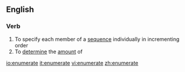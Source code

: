 ==English==
===Verb===
# To specify each member of a [[sequence]] individually in incrementing order
# To [[determine]] the [[amount]] of

[[io:enumerate]]
[[it:enumerate]]
[[vi:enumerate]]
[[zh:enumerate]]